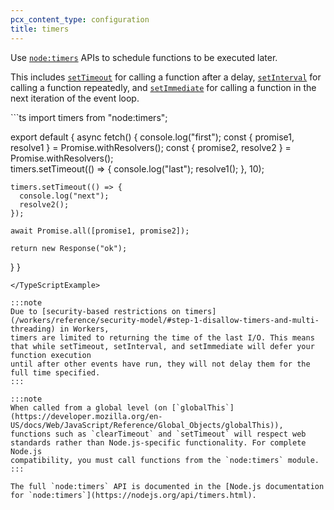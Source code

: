 ```yaml
---
pcx_content_type: configuration
title: timers
---
```



<Render file="nodejs-compat-howto" />

Use [`node:timers`](https://nodejs.org/api/timers.html) APIs to schedule functions to be executed later.

This includes [`setTimeout`](https://nodejs.org/api/timers.html#settimeoutcallback-delay-args) for calling a function after a delay,
[`setInterval`](https://nodejs.org/api/timers.html#clearintervaltimeout) for calling a function repeatedly,
and [`setImmediate`](https://nodejs.org/api/timers.html#setimmediatecallback-args) for calling a function in the next iteration of the event loop.

<TypeScriptExample filename="index.ts">
```ts
import timers from "node:timers";

export default {
  async fetch() {
    console.log("first");
    const { promise1, resolve1 } = Promise.withResolvers();
    const { promise2, resolve2 } = Promise.withResolvers();    
    timers.setTimeout(() => {
      console.log("last");
      resolve1();
    }, 10);

    timers.setTimeout(() => {
      console.log("next");
      resolve2();
    });

    await Promise.all([promise1, promise2]);

    return new Response("ok");
  }
}
```
</TypeScriptExample>

:::note
Due to [security-based restrictions on timers](/workers/reference/security-model/#step-1-disallow-timers-and-multi-threading) in Workers,
timers are limited to returning the time of the last I/O. This means that while setTimeout, setInterval, and setImmediate will defer your function execution
until after other events have run, they will not delay them for the full time specified.
:::

:::note
When called from a global level (on [`globalThis`](https://developer.mozilla.org/en-US/docs/Web/JavaScript/Reference/Global_Objects/globalThis)),
functions such as `clearTimeout` and `setTimeout` will respect web standards rather than Node.js-specific functionality. For complete Node.js
compatibility, you must call functions from the `node:timers` module.
:::

The full `node:timers` API is documented in the [Node.js documentation for `node:timers`](https://nodejs.org/api/timers.html).
